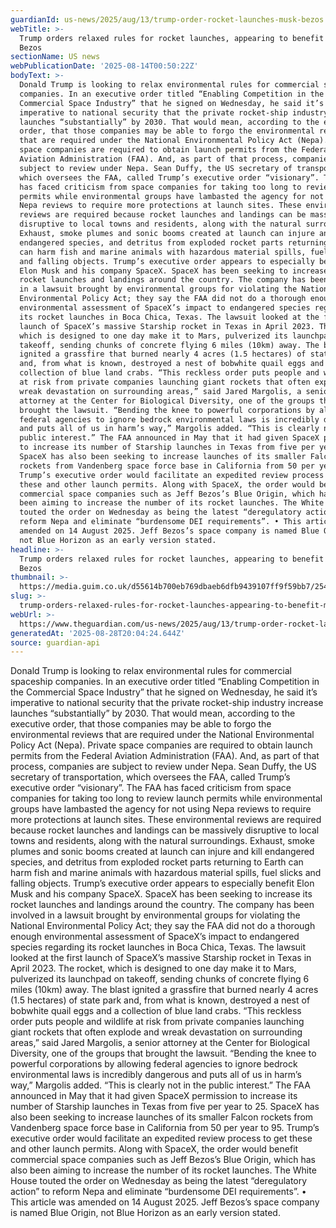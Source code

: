 ```yaml
---
guardianId: us-news/2025/aug/13/trump-order-rocket-launches-musk-bezos
webTitle: >-
  Trump orders relaxed rules for rocket launches, appearing to benefit Musk and
  Bezos
sectionName: US news
webPublicationDate: '2025-08-14T00:50:22Z'
bodyText: >-
  Donald Trump is looking to relax environmental rules for commercial spaceship
  companies. In an executive order titled “Enabling Competition in the
  Commercial Space Industry” that he signed on Wednesday, he said it’s
  imperative to national security that the private rocket-ship industry increase
  launches “substantially” by 2030. That would mean, according to the executive
  order, that those companies may be able to forgo the environmental reviews
  that are required under the National Environmental Policy Act (Nepa). Private
  space companies are required to obtain launch permits from the Federal
  Aviation Administration (FAA). And, as part of that process, companies are
  subject to review under Nepa. Sean Duffy, the US secretary of transportation,
  which oversees the FAA, called Trump’s executive order “visionary”. The FAA
  has faced criticism from space companies for taking too long to review launch
  permits while environmental groups have lambasted the agency for not using
  Nepa reviews to require more protections at launch sites. These environmental
  reviews are required because rocket launches and landings can be massively
  disruptive to local towns and residents, along with the natural surroundings.
  Exhaust, smoke plumes and sonic booms created at launch can injure and kill
  endangered species, and detritus from exploded rocket parts returning to Earth
  can harm fish and marine animals with hazardous material spills, fuel slicks
  and falling objects. Trump’s executive order appears to especially benefit
  Elon Musk and his company SpaceX. SpaceX has been seeking to increase its
  rocket launches and landings around the country. The company has been involved
  in a lawsuit brought by environmental groups for violating the National
  Environmental Policy Act; they say the FAA did not do a thorough enough
  environmental assessment of SpaceX’s impact to endangered species regarding
  its rocket launches in Boca Chica, Texas. The lawsuit looked at the first
  launch of SpaceX’s massive Starship rocket in Texas in April 2023. The rocket,
  which is designed to one day make it to Mars, pulverized its launchpad on
  takeoff, sending chunks of concrete flying 6 miles (10km) away. The blast
  ignited a grassfire that burned nearly 4 acres (1.5 hectares) of state park
  and, from what is known, destroyed a nest of bobwhite quail eggs and a
  collection of blue land crabs. “This reckless order puts people and wildlife
  at risk from private companies launching giant rockets that often explode and
  wreak devastation on surrounding areas,” said Jared Margolis, a senior
  attorney at the Center for Biological Diversity, one of the groups that
  brought the lawsuit. “Bending the knee to powerful corporations by allowing
  federal agencies to ignore bedrock environmental laws is incredibly dangerous
  and puts all of us in harm’s way,” Margolis added. “This is clearly not in the
  public interest.” The FAA announced in May that it had given SpaceX permission
  to increase its number of Starship launches in Texas from five per year to 25.
  SpaceX has also been seeking to increase launches of its smaller Falcon
  rockets from Vandenberg space force base in California from 50 per year to 95.
  Trump’s executive order would facilitate an expedited review process to get
  these and other launch permits. Along with SpaceX, the order would benefit
  commercial space companies such as Jeff Bezos’s Blue Origin, which has also
  been aiming to increase the number of its rocket launches. The White House
  touted the order on Wednesday as being the latest “deregulatory action” to
  reform Nepa and eliminate “burdensome DEI requirements”. • This article was
  amended on 14 August 2025. Jeff Bezos’s space company is named Blue Origin,
  not Blue Horizon as an early version stated.
headline: >-
  Trump orders relaxed rules for rocket launches, appearing to benefit Musk and
  Bezos
thumbnail: >-
  https://media.guim.co.uk/d55614b700eb769dbaeb6dfb9439107ff9f59bb7/2545_243_2654_2123/500.jpg
slug: >-
  trump-orders-relaxed-rules-for-rocket-launches-appearing-to-benefit-musk-and-bezos
webUrl: >-
  https://www.theguardian.com/us-news/2025/aug/13/trump-order-rocket-launches-musk-bezos
generatedAt: '2025-08-28T20:04:24.644Z'
source: guardian-api
---
```

Donald Trump is looking to relax environmental rules for commercial spaceship companies. In an executive order titled “Enabling Competition in the Commercial Space Industry” that he signed on Wednesday, he said it’s imperative to national security that the private rocket-ship industry increase launches “substantially” by 2030. That would mean, according to the executive order, that those companies may be able to forgo the environmental reviews that are required under the National Environmental Policy Act (Nepa). Private space companies are required to obtain launch permits from the Federal Aviation Administration (FAA). And, as part of that process, companies are subject to review under Nepa. Sean Duffy, the US secretary of transportation, which oversees the FAA, called Trump’s executive order “visionary”. The FAA has faced criticism from space companies for taking too long to review launch permits while environmental groups have lambasted the agency for not using Nepa reviews to require more protections at launch sites. These environmental reviews are required because rocket launches and landings can be massively disruptive to local towns and residents, along with the natural surroundings. Exhaust, smoke plumes and sonic booms created at launch can injure and kill endangered species, and detritus from exploded rocket parts returning to Earth can harm fish and marine animals with hazardous material spills, fuel slicks and falling objects. Trump’s executive order appears to especially benefit Elon Musk and his company SpaceX. SpaceX has been seeking to increase its rocket launches and landings around the country. The company has been involved in a lawsuit brought by environmental groups for violating the National Environmental Policy Act; they say the FAA did not do a thorough enough environmental assessment of SpaceX’s impact to endangered species regarding its rocket launches in Boca Chica, Texas. The lawsuit looked at the first launch of SpaceX’s massive Starship rocket in Texas in April 2023. The rocket, which is designed to one day make it to Mars, pulverized its launchpad on takeoff, sending chunks of concrete flying 6 miles (10km) away. The blast ignited a grassfire that burned nearly 4 acres (1.5 hectares) of state park and, from what is known, destroyed a nest of bobwhite quail eggs and a collection of blue land crabs. “This reckless order puts people and wildlife at risk from private companies launching giant rockets that often explode and wreak devastation on surrounding areas,” said Jared Margolis, a senior attorney at the Center for Biological Diversity, one of the groups that brought the lawsuit. “Bending the knee to powerful corporations by allowing federal agencies to ignore bedrock environmental laws is incredibly dangerous and puts all of us in harm’s way,” Margolis added. “This is clearly not in the public interest.” The FAA announced in May that it had given SpaceX permission to increase its number of Starship launches in Texas from five per year to 25. SpaceX has also been seeking to increase launches of its smaller Falcon rockets from Vandenberg space force base in California from 50 per year to 95. Trump’s executive order would facilitate an expedited review process to get these and other launch permits. Along with SpaceX, the order would benefit commercial space companies such as Jeff Bezos’s Blue Origin, which has also been aiming to increase the number of its rocket launches. The White House touted the order on Wednesday as being the latest “deregulatory action” to reform Nepa and eliminate “burdensome DEI requirements”. • This article was amended on 14 August 2025. Jeff Bezos’s space company is named Blue Origin, not Blue Horizon as an early version stated.
